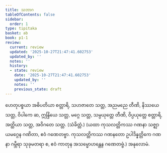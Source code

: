 ```yaml
---
title: သဘာဂ
tableOfContents: false
sidebar:
  order: 1
type: tipitaka
basket: ab
book: p1-1
review:
  current: review
  updated: '2025-10-27T21:47:41.602753'
  updated_by: ''
  notes: ''
  history:
  - state: review
    date: '2025-10-27T21:47:41.602753'
    updated_by: ''
    notes: ''
    previous_state: draft
---
```



<ReviewStatus review={frontmatter.review} showDetails={true} />

<HypothesisAnnotation frontmatter={frontmatter} />

<DynamicBreadcrumb />

<Paragraph number="2767" book="p1-1">
ဟေတုပစ္စယာ အဓိပတိယာ စတ္တာရိ, သဟဇာတေ သတ္တ, အညမညေ တီဏိ, နိဿယေ သတ္တ, ဝိပါကေ ဆ, ဣန္ဒြိယေ သတ္တ, မဂ္ဂေ သတ္တ, သမ္ပယုတ္တေ တီဏိ, ဝိပ္ပယုတ္တေ စတ္တာရိ, အတ္ထိယာ သတ္တ, အဝိဂတေ သတ္တ. (သံခိတ္တံ.)
</Paragraph>

<Paragraph number="2768" book="p1-1">
(ယထာ ကုသလတ္တိကဿ ဂဏနာ သဇ္ဈာယမဂ္ဂေန ဂဏိတာ, ဧဝံ ဂဏေတဗ္ဗာ. ကုသလတ္တိကဿ ဂဏနတော ဥပါဒိန္နတ္တိကေ ဂဏနာ ဂမ္ဘီရာ သုခုမတရာ စ, ဧဝံ ကာတုန အသမ္မောဟန္တေန ဂဏေတဗ္ဗံ.)

</Paragraph>

<Paragraph number="2769" type="center" book="p1-1">
အနုလောမံ.
</Paragraph>
